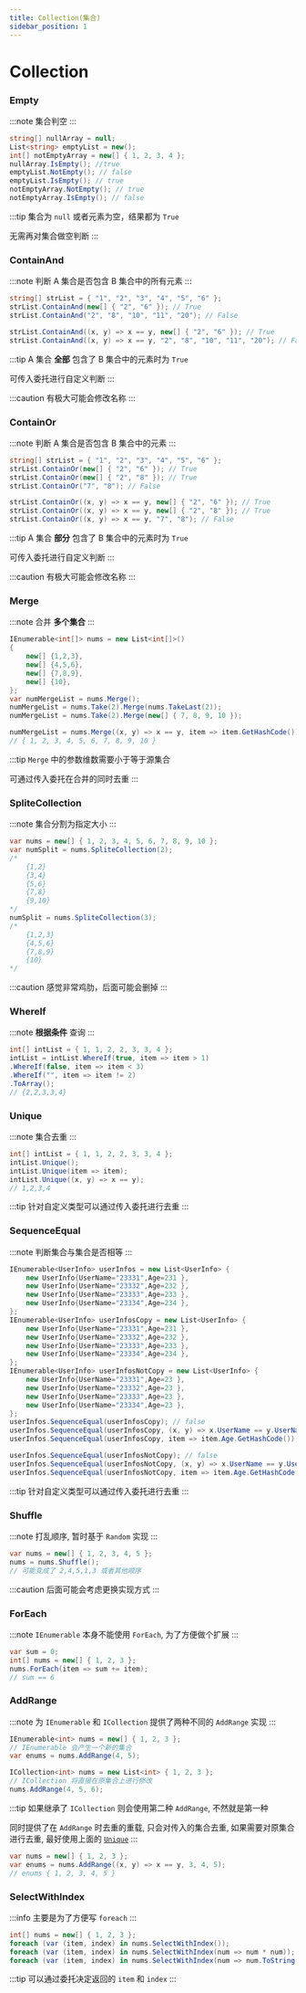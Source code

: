 ```yaml
---
title: Collection(集合)
sidebar_position: 1
---
```


# Collection

### Empty

:::note
集合判空
:::

```csharp
string[] nullArray = null;
List<string> emptyList = new();
int[] notEmptyArray = new[] { 1, 2, 3, 4 };
nullArray.IsEmpty(); //true
emptyList.NotEmpty(); // false
emptyList.IsEmpty(); // true
notEmptyArray.NotEmpty(); // true
notEmptyArray.IsEmpty(); // false
```

:::tip
集合为 `null` 或者元素为空，结果都为 `True`

无需再对集合做空判断
:::

### ContainAnd

:::note
判断 A 集合是否包含 B 集合中的所有元素
:::

```csharp
string[] strList = { "1", "2", "3", "4", "5", "6" };
strList.ContainAnd(new[] { "2", "6" }); // True
strList.ContainAnd("2", "8", "10", "11", "20"); // False

strList.ContainAnd((x, y) => x == y, new[] { "2", "6" }); // True
strList.ContainAnd((x, y) => x == y, "2", "8", "10", "11", "20"); // False
```

:::tip
A 集合 **全部** 包含了 B 集合中的元素时为 `True`

可传入委托进行自定义判断
:::

:::caution
有极大可能会修改名称
:::

### ContainOr

:::note
判断 A 集合是否包含 B 集合中的元素
:::

```csharp
string[] strList = { "1", "2", "3", "4", "5", "6" };
strList.ContainOr(new[] { "2", "6" }); // True
strList.ContainOr(new[] { "2", "8" }); // True
strList.ContainOr("7", "8"); // False

strList.ContainOr((x, y) => x == y, new[] { "2", "6" }); // True
strList.ContainOr((x, y) => x == y, new[] { "2", "8" }); // True
strList.ContainOr((x, y) => x == y, "7", "8"); // False
```

:::tip
A 集合 **部分** 包含了 B 集合中的元素时为 `True`

可传入委托进行自定义判断
:::

:::caution
有极大可能会修改名称
:::

### Merge

:::note
合并 **多个集合**
:::

```csharp
IEnumerable<int[]> nums = new List<int[]>()
{
    new[] {1,2,3},
    new[] {4,5,6},
    new[] {7,8,9},
    new[] {10},
};
var numMergeList = nums.Merge();
numMergeList = nums.Take(2).Merge(nums.TakeLast(2));
numMergeList = nums.Take(2).Merge(new[] { 7, 8, 9, 10 });

numMergeList = nums.Merge((x, y) => x == y, item => item.GetHashCode());
// { 1, 2, 3, 4, 5, 6, 7, 8, 9, 10 }
```

:::tip
`Merge` 中的参数维数需要小于等于源集合

可通过传入委托在合并的同时去重
:::

### SpliteCollection

:::note
集合分割为指定大小
:::

```csharp
var nums = new[] { 1, 2, 3, 4, 5, 6, 7, 8, 9, 10 };
var numSplit = nums.SpliteCollection(2);
/*
    {1,2}
    {3,4}
    {5,6}
    {7,8}
    {9,10}
*/
numSplit = nums.SpliteCollection(3);
/*
    {1,2,3}
    {4,5,6}
    {7,8,9}
    {10}
*/
```

:::caution
感觉非常鸡肋，后面可能会删掉
:::

### WhereIf

:::note
**根据条件** 查询
:::

```csharp
int[] intList = { 1, 1, 2, 2, 3, 3, 4 };
intList = intList.WhereIf(true, item => item > 1)
.WhereIf(false, item => item < 3)
.WhereIf("", item => item != 2)
.ToArray();
// {2,2,3,3,4}
```

### Unique

:::note
集合去重
:::

```csharp
int[] intList = { 1, 1, 2, 2, 3, 3, 4 };
intList.Unique();
intList.Unique(item => item);
intList.Unique((x, y) => x == y);
// 1,2,3,4
```

:::tip
针对自定义类型可以通过传入委托进行去重
:::

### SequenceEqual

:::note
判断集合与集合是否相等
:::

```csharp
IEnumerable<UserInfo> userInfos = new List<UserInfo> {
    new UserInfo{UserName="23331",Age=231 },
    new UserInfo{UserName="23332",Age=232 },
    new UserInfo{UserName="23333",Age=233 },
    new UserInfo{UserName="23334",Age=234 },
};
IEnumerable<UserInfo> userInfosCopy = new List<UserInfo> {
    new UserInfo{UserName="23331",Age=231 },
    new UserInfo{UserName="23332",Age=232 },
    new UserInfo{UserName="23333",Age=233 },
    new UserInfo{UserName="23334",Age=234 },
};
IEnumerable<UserInfo> userInfosNotCopy = new List<UserInfo> {
    new UserInfo{UserName="23331",Age=23 },
    new UserInfo{UserName="23332",Age=23 },
    new UserInfo{UserName="23333",Age=23 },
    new UserInfo{UserName="23334",Age=23 },
};
userInfos.SequenceEqual(userInfosCopy); // false
userInfos.SequenceEqual(userInfosCopy, (x, y) => x.UserName == y.UserName); // true
userInfos.SequenceEqual(userInfosCopy, item => item.Age.GetHashCode()); // true

userInfos.SequenceEqual(userInfosNotCopy); // false
userInfos.SequenceEqual(userInfosNotCopy, (x, y) => x.UserName == y.UserName); // true
userInfos.SequenceEqual(userInfosNotCopy, item => item.Age.GetHashCode()); // false
```

:::tip
针对自定义类型可以通过传入委托进行去重
:::

### Shuffle

:::note
打乱顺序, 暂时基于 `Random` 实现
:::

```csharp
var nums = new[] { 1, 2, 3, 4, 5 };
nums = nums.Shuffle();
// 可能变成了 2,4,5,1,3 或者其他顺序
```

:::caution
后面可能会考虑更换实现方式
:::

### ForEach

:::note
`IEnumerable` 本身不能使用 `ForEach`, 为了方便做个扩展
:::

```csharp
var sum = 0;
int[] nums = new[] { 1, 2, 3 };
nums.ForEach(item => sum += item);
// sum == 6
```

### AddRange

:::note
为 `IEnumerable` 和 `ICollection` 提供了两种不同的 `AddRange` 实现
:::

```csharp
IEnumerable<int> nums = new[] { 1, 2, 3 };
// IEnumerable 会产生一个新的集合
var enums = nums.AddRange(4, 5);

ICollection<int> nums = new List<int> { 1, 2, 3 };
// ICollection 将直接在原集合上进行修改
nums.AddRange(4, 5, 6);
```

:::tip
如果继承了 `ICollection` 则会使用第二种 `AddRange`, 不然就是第一种

同时提供了在 `AddRange` 时去重的重载, 只会对传入的集合去重, 如果需要对原集合进行去重, 最好使用上面的 [`Unique`](#unique)
:::

```csharp
var nums = new[] { 1, 2, 3 };
var enums = nums.AddRange((x, y) => x == y, 3, 4, 5);
// enums { 1, 2, 3, 4, 5 }
```

### SelectWithIndex

:::info
主要是为了方便写 `foreach`
:::

```csharp
int[] nums = new[] { 1, 2, 3 };
foreach (var (item, index) in nums.SelectWithIndex());
foreach (var (item, index) in nums.SelectWithIndex(num => num * num));
foreach (var (item, index) in nums.SelectWithIndex(num => num.ToString(), num => num));
```

:::tip
可以通过委托决定返回的 `item` 和 `index`
:::
